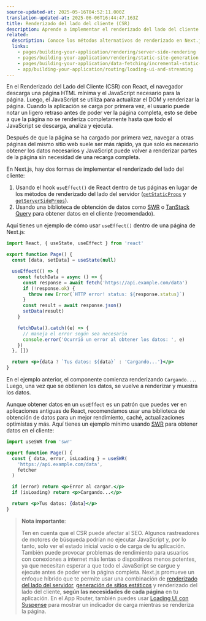 ```yaml
---
source-updated-at: 2025-05-16T04:52:11.000Z
translation-updated-at: 2025-06-06T16:44:47.163Z
title: Renderizado del lado del cliente (CSR)
description: Aprende a implementar el renderizado del lado del cliente en el enrutador de páginas (Pages Router).
related:
  description: Conoce los métodos alternativos de renderizado en Next.js.
  links:
    - pages/building-your-application/rendering/server-side-rendering
    - pages/building-your-application/rendering/static-site-generation
    - pages/building-your-application/data-fetching/incremental-static-regeneration
    - app/building-your-application/routing/loading-ui-and-streaming
---
```


En el Renderizado del Lado del Cliente (CSR) con React, el navegador descarga una página HTML mínima y el JavaScript necesario para la página. Luego, el JavaScript se utiliza para actualizar el DOM y renderizar la página. Cuando la aplicación se carga por primera vez, el usuario puede notar un ligero retraso antes de poder ver la página completa, esto se debe a que la página no se renderiza completamente hasta que todo el JavaScript se descarga, analiza y ejecuta.

Después de que la página se ha cargado por primera vez, navegar a otras páginas del mismo sitio web suele ser más rápido, ya que solo es necesario obtener los datos necesarios y JavaScript puede volver a renderizar partes de la página sin necesidad de una recarga completa.

En Next.js, hay dos formas de implementar el renderizado del lado del cliente:

1. Usando el hook `useEffect()` de React dentro de tus páginas en lugar de los métodos de renderizado del lado del servidor ([`getStaticProps`](/docs/pages/building-your-application/data-fetching/get-static-props) y [`getServerSideProps`](/docs/pages/building-your-application/data-fetching/get-server-side-props)).
2. Usando una biblioteca de obtención de datos como [SWR](https://swr.vercel.app/) o [TanStack Query](https://tanstack.com/query/latest/) para obtener datos en el cliente (recomendado).

Aquí tienes un ejemplo de cómo usar `useEffect()` dentro de una página de Next.js:

```jsx filename="pages/index.js"
import React, { useState, useEffect } from 'react'

export function Page() {
  const [data, setData] = useState(null)

  useEffect(() => {
    const fetchData = async () => {
      const response = await fetch('https://api.example.com/data')
      if (!response.ok) {
        throw new Error(`HTTP error! status: ${response.status}`)
      }
      const result = await response.json()
      setData(result)
    }

    fetchData().catch((e) => {
      // maneja el error según sea necesario
      console.error('Ocurrió un error al obtener los datos: ', e)
    })
  }, [])

  return <p>{data ? `Tus datos: ${data}` : 'Cargando...'}</p>
}
```

En el ejemplo anterior, el componente comienza renderizando `Cargando...`. Luego, una vez que se obtienen los datos, se vuelve a renderizar y muestra los datos.

Aunque obtener datos en un `useEffect` es un patrón que puedes ver en aplicaciones antiguas de React, recomendamos usar una biblioteca de obtención de datos para un mejor rendimiento, caché, actualizaciones optimistas y más. Aquí tienes un ejemplo mínimo usando [SWR](https://swr.vercel.app/) para obtener datos en el cliente:

```jsx filename="pages/index.js"
import useSWR from 'swr'

export function Page() {
  const { data, error, isLoading } = useSWR(
    'https://api.example.com/data',
    fetcher
  )

  if (error) return <p>Error al cargar.</p>
  if (isLoading) return <p>Cargando...</p>

  return <p>Tus datos: {data}</p>
}
```

> **Nota importante**:
>
> Ten en cuenta que el CSR puede afectar al SEO. Algunos rastreadores de motores de búsqueda podrían no ejecutar JavaScript y, por lo tanto, solo ver el estado inicial vacío o de carga de tu aplicación. También puede provocar problemas de rendimiento para usuarios con conexiones a internet más lentas o dispositivos menos potentes, ya que necesitan esperar a que todo el JavaScript se cargue y ejecute antes de poder ver la página completa. Next.js promueve un enfoque híbrido que te permite usar una combinación de [renderizado del lado del servidor](/docs/pages/building-your-application/rendering/server-side-rendering), [generación de sitios estáticos](/docs/pages/building-your-application/rendering/static-site-generation) y renderizado del lado del cliente, **según las necesidades de cada página** en tu aplicación. En el App Router, también puedes usar [Loading UI con Suspense](/docs/app/building-your-application/routing/loading-ui-and-streaming) para mostrar un indicador de carga mientras se renderiza la página.